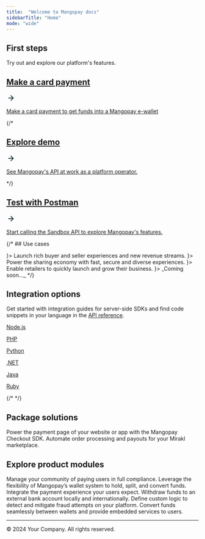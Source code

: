 ```yaml
---
title:  "Welcome to Mangopay docs"
sidebarTitle: "Home"
mode: "wide"
---
```


## First steps
Try out and explore our platform's features.

<div class="not-prose grid gap-x-4 sm:grid-cols-2">
  <a href="/guides/payment-methods/card/direct/how-to" class="card card-variation block not-prose font-normal group relative my-2 ring-2 ring-transparent rounded-xl shadow-md dark:shadow-none shadow-gray-300/10 dark:border-gray-800/50 overflow-hidden w-full cursor-pointer hover:!border-primary dark:hover:!border-primary-light background-color-yellow">
    <div class="p-6">
      <div class="card-header"> 
        <h2 class="font-semibold text-base text-gray-800 dark:text-white">Make a card payment</h2>
        <svg xmlns="http://www.w3.org/2000/svg" width="24" height="24" viewBox="0 0 24 24" fill="none">
          <path d="M6 11.1H5.1V12.9H6V11.1ZM18 12.9C18.4971 12.9 18.9 12.4971 18.9 12C18.9 11.5029 18.4971 11.1 18 11.1V12.9ZM6 12.9L18 12.9V11.1L6 11.1V12.9Z" fill="#12282F"/>
          <path d="M12 6L18 12L12 18" stroke="#12282F" stroke-width="1.8" stroke-linecap="square" stroke-linejoin="round"/>
        </svg>
      </div>
      <div class="card-body">
        <p class="font-normal text-gray-600 dark:text-gray-400">Make a card payment to get funds into a Mangopay e-wallet</p>
      </div>
    </div>
  </a>
  {/* <a href="https://demo-marketplace.mangopay.com/" class="card card-variation block not-prose font-normal group relative my-2 ring-2 ring-transparent rounded-xl shadow-md dark:shadow-none shadow-gray-300/10 dark:border-gray-800/50 overflow-hidden w-full cursor-pointer hover:!border-primary dark:hover:!border-primary-light background-color-lavander">
    <div class="p-6">
      <div class="card-header"> 
        <h2 class="font-semibold text-base text-gray-800 dark:text-white">Explore demo</h2>
        <svg xmlns="http://www.w3.org/2000/svg" width="24" height="24" viewBox="0 0 24 24" fill="none">
          <path d="M6 11.1H5.1V12.9H6V11.1ZM18 12.9C18.4971 12.9 18.9 12.4971 18.9 12C18.9 11.5029 18.4971 11.1 18 11.1V12.9ZM6 12.9L18 12.9V11.1L6 11.1V12.9Z" fill="#12282F"/>
          <path d="M12 6L18 12L12 18" stroke="#12282F" stroke-width="1.8" stroke-linecap="square" stroke-linejoin="round"/>
        </svg>
      </div>
      <div class="card-body">
        <p class="font-normal text-gray-600 dark:text-gray-400">See Mangopay's API at work as a platform operator.</p>
      </div>
    </div>
  </a> */}
  <a href="/postman" class="card card-variation block not-prose font-normal group relative my-2 ring-2 ring-transparent rounded-xl shadow-md dark:shadow-none shadow-gray-300/10 dark:border-gray-800/50 overflow-hidden w-full cursor-pointer hover:!border-primary dark:hover:!border-primary-light background-color-lavander">
    <div class="p-6">
      <div class="card-header"> 
        <h2 class="font-semibold text-base text-gray-800 dark:text-white">Test with Postman</h2>
        <svg xmlns="http://www.w3.org/2000/svg" width="24" height="24" viewBox="0 0 24 24" fill="none">
          <path d="M6 11.1H5.1V12.9H6V11.1ZM18 12.9C18.4971 12.9 18.9 12.4971 18.9 12C18.9 11.5029 18.4971 11.1 18 11.1V12.9ZM6 12.9L18 12.9V11.1L6 11.1V12.9Z" fill="#12282F"/>
          <path d="M12 6L18 12L12 18" stroke="#12282F" stroke-width="1.8" stroke-linecap="square" stroke-linejoin="round"/>
        </svg>
      </div>
      <div class="card-body">
        <p class="font-normal text-gray-600 dark:text-gray-400">Start calling the Sandbox API to explore Mangopay's features.</p>
      </div>
    </div>
  </a>
</div>

{/* ## Use cases

<CardGroup cols={2}>
  <Card title="Product marketplaces" href="https://mangopay.com/use-cases/product-marketplaces" 
  icon={<svg width="32" height="32" viewBox="0 0 32 32" fill="none" xmlns="http://www.w3.org/2000/svg">
    <g clip-path="url(#clip0_27821_10258)">
    <circle cx="16" cy="16" r="16" fill="#A2E1D6"/>
    <path d="M9.59961 9.60002H8.79961V11.2H9.59961V9.60002ZM11.636 10.4L12.4218 10.2499L12.2976 9.60002H11.636V10.4ZM13.0003 17.5412L13.7863 17.3922L13.7861 17.3911L13.0003 17.5412ZM14.0185 18.3998V17.5998H14.0105L14.0025 17.6L14.0185 18.3998ZM18.9669 18.3998L18.9829 17.6L18.9749 17.5998H18.9669V18.3998ZM19.9851 17.5412L20.7711 17.6902L20.7721 17.6845L19.9851 17.5412ZM20.7996 13.0666L21.5867 13.2099L21.7584 12.2666H20.7996V13.0666ZM9.59961 11.2H11.636V9.60002H9.59961V11.2ZM10.8502 10.5502L12.2145 17.6913L13.7861 17.3911L12.4218 10.2499L10.8502 10.5502ZM12.2143 17.6902C12.2942 18.1112 12.5141 18.497 12.8448 18.7758L13.8763 17.5527C13.8347 17.5176 13.7996 17.4622 13.7863 17.3922L12.2143 17.6902ZM12.8448 18.7758C13.1764 19.0554 13.5974 19.2084 14.0346 19.1997L14.0025 17.6C13.9618 17.6008 13.917 17.587 13.8763 17.5527L12.8448 18.7758ZM14.0185 19.1998H18.9669V17.5998H14.0185V19.1998ZM18.9508 19.1997C19.388 19.2084 19.809 19.0554 20.1406 18.7758L19.1091 17.5527C19.0684 17.587 19.0236 17.6008 18.9829 17.6L18.9508 19.1997ZM20.1406 18.7758C20.4713 18.497 20.6912 18.1112 20.7711 17.6902L19.1991 17.3922C19.1858 17.4622 19.1507 17.5176 19.1091 17.5527L20.1406 18.7758ZM20.7721 17.6845L21.5867 13.2099L20.0125 12.9233L19.198 17.3979L20.7721 17.6845ZM20.7996 12.2666H12.1451V13.8666H20.7996V12.2666Z" fill="#163122"/>
    <circle cx="19.5994" cy="21.2001" r="1.2" fill="#163122"/>
    <circle cx="13.2" cy="21.2" r="1.2" fill="#163122"/>
    </g>
    <defs>
    <clipPath id="clip0_27821_10258">
    <rect width="32" height="32" rx="16" fill="white"/>
    </clipPath>
    </defs>
  </svg>
  }>
  Launch rich buyer and seller experiences and new revenue streams.
  </Card>
  <Card title="On-demand platforms" href="https://mangopay.com/use-cases/rental-marketplaces"
  icon={
    <svg width="32" height="32" viewBox="0 0 32 32" fill="none" xmlns="http://www.w3.org/2000/svg">
      <rect width="32" height="32" rx="16" fill="#B7B2FF"/>
      <path fill-rule="evenodd" clip-rule="evenodd" d="M21.6 18.0001C21.6 19.3256 20.5255 20.4001 19.2 20.4001C17.8745 20.4001 16.8 19.3256 16.8 18.0001C16.8 16.6746 17.8745 15.6001 19.2 15.6001C20.5255 15.6001 21.6 16.6746 21.6 18.0001ZM20.4 18.0001C20.4 18.6628 19.8627 19.2001 19.2 19.2001C18.5373 19.2001 18 18.6628 18 18.0001C18 17.3374 18.5373 16.8001 19.2 16.8001C19.8627 16.8001 20.4 17.3374 20.4 18.0001Z" fill="#12282F"/>
      <path d="M22.4 22.4001V21.2001H16V22.4001H22.4Z" fill="#12282F"/>
      <path fill-rule="evenodd" clip-rule="evenodd" d="M15.1996 12C15.1996 13.3255 14.1251 14.4 12.7996 14.4C11.4741 14.4 10.3996 13.3255 10.3996 12C10.3996 10.6745 11.4741 9.59998 12.7996 9.59998C14.1251 9.59998 15.1996 10.6745 15.1996 12ZM13.9996 12C13.9996 12.6627 13.4624 13.2 12.7996 13.2C12.1369 13.2 11.5996 12.6627 11.5996 12C11.5996 11.3372 12.1369 10.8 12.7996 10.8C13.4624 10.8 13.9996 11.3372 13.9996 12Z" fill="#12282F"/>
      <path d="M15.9996 16.4V15.2H9.59961V16.4H15.9996Z" fill="#12282F"/>
      <path d="M22.0273 11.5842C22.2578 11.8139 22.2578 12.1863 22.0273 12.416L20.0352 14.4001L19.2002 13.5684L20.7747 12.0001L19.2002 10.4318L20.0352 9.6001L22.0273 11.5842Z" fill="#12282F"/>
      <path d="M9.77255 19.5842C9.54196 19.8139 9.54196 20.1863 9.77255 20.416L11.7646 22.4001L12.5996 21.5684L11.0251 20.0001L12.5996 18.4318L11.7646 17.6001L9.77255 19.5842Z" fill="#12282F"/>
    </svg>
  }>
    Power the sharing economy with fast, secure and diverse experiences.
  </Card>
  <Card title="Retail platforms" href="https://mangopay.com/use-cases/retail-marketplaces"
  icon={
    <svg width="32" height="32" viewBox="0 0 32 32" fill="none" xmlns="http://www.w3.org/2000/svg">
      <circle cx="16" cy="16" r="16" fill="#89E481"/>
      <path fill-rule="evenodd" clip-rule="evenodd" d="M10.6006 16.3496C9.99496 15.9139 9.60059 15.203 9.60059 14.4V10.4H22.4006V14.4C22.4006 15.203 22.0062 15.9139 21.4006 16.3496V21.6H10.6006V16.3496ZM10.8006 11.6H13.2006V14.4C13.2006 15.0628 12.6633 15.6 12.0006 15.6C11.3378 15.6 10.8006 15.0628 10.8006 14.4V11.6ZM12.0006 16.8C12.8354 16.8 13.5706 16.3738 14.0006 15.7271C14.4306 16.3738 15.1658 16.8 16.0006 16.8C16.8354 16.8 17.5706 16.3738 18.0006 15.7271C18.4306 16.3738 19.1658 16.8 20.0006 16.8C20.0679 16.8 20.1346 16.7973 20.2006 16.7918V20.4H11.8006V16.7918C11.8665 16.7973 11.9332 16.8 12.0006 16.8ZM18.8006 11.6H21.2006V14.4C21.2006 15.0628 20.6633 15.6 20.0006 15.6C19.3378 15.6 18.8006 15.0628 18.8006 14.4V11.6ZM17.2006 11.6H14.8006V14.4C14.8006 15.0628 15.3378 15.6 16.0006 15.6C16.6633 15.6 17.2006 15.0628 17.2006 14.4V11.6Z" fill="#081F34"/>
    </svg>
  }>
    Enable retailers to quickly launch and grow their business.
  </Card>
  <Card title="Financial platforms"
  icon={
    <svg width="32" height="32" viewBox="0 0 32 32" fill="none" xmlns="http://www.w3.org/2000/svg">
    <g clip-path="url(#clip0_27821_10311)">
    <circle cx="16" cy="16" r="16" fill="#FF9F9F"/>
    <path d="M22.0282 11.5842C22.2588 11.8139 22.2588 12.1863 22.0282 12.416L20.0362 14.4001L19.2012 13.5684L20.7757 12.0001L19.2012 10.4318L20.0362 9.6001L22.0282 11.5842Z" fill="#28188A"/>
    <path d="M9.77352 19.5843C9.54294 19.814 9.54294 20.1863 9.77352 20.416L11.7656 22.4002L12.6006 21.5684L11.0261 20.0002L12.6006 18.4319L11.7656 17.6002L9.77352 19.5843Z" fill="#28188A"/>
    <path fill-rule="evenodd" clip-rule="evenodd" d="M21.201 19.2002H17.201V21.2002H21.201V19.2002ZM16.001 18.0002V22.4002H22.401V18.0002H16.001Z" fill="#28188A"/>
    <path d="M17.601 16.8002C17.601 16.3584 17.9591 16.0002 18.401 16.0002H20.001C20.4428 16.0002 20.801 16.3584 20.801 16.8002V17.2002H17.601V16.8002Z" fill="#28188A"/>
    <path fill-rule="evenodd" clip-rule="evenodd" d="M14.8006 12.8001H10.8006V14.8001H14.8006V12.8001ZM9.60059 11.6001V16.0001H16.0006V11.6001H9.60059Z" fill="#28188A"/>
    <path d="M11.2006 10.4001C11.2006 9.95827 11.5588 9.6001 12.0006 9.6001H13.6006C14.0424 9.6001 14.4006 9.95827 14.4006 10.4001V10.8001H11.2006V10.4001Z" fill="#28188A"/>
    </g>
    <defs>
    <clipPath id="clip0_27821_10311">
    <rect width="32" height="32" rx="16" fill="white"/>
    </clipPath>
    </defs>
    </svg>
  }>
    _Coming soon..._
  </Card>
</CardGroup> */}


## Integration options
Get started with integration guides for server-side SDKs and find code snippets in your language in the <a href="/api-reference/overview/introduction">API reference</a>.

<div class="not-prose grid gap-x-4 sm:grid-cols-3">
  <a href="/sdks/nodejs" class="sdk-card card block not-prose font-normal group relative my-2 ring-2 ring-transparent rounded-xl bg-white/50 dark:bg-codeblock/50 border border-gray-100 shadow-md dark:shadow-none shadow-gray-300/10 dark:border-gray-800/50 overflow-hidden w-full cursor-pointer hover:!border-primary dark:hover:!border-primary-light">
    <div class="p-6">
      <div class="card-body">
        <p class="font-semibold">Node.js</p>
      </div>
    </div>
  </a>
  <a href="/sdks/php" class="sdk-card card block not-prose font-normal group relative my-2 ring-2 ring-transparent rounded-xl bg-white/50 dark:bg-codeblock/50 border border-gray-100 shadow-md dark:shadow-none shadow-gray-300/10 dark:border-gray-800/50 overflow-hidden w-full cursor-pointer hover:!border-primary dark:hover:!border-primary-light">
    <div class="p-6">
      <div class="card-body">
        <p class="font-semibold">PHP</p>
      </div>
    </div>
  </a>
  <a href="/sdks/python" class="sdk-card card block not-prose font-normal group relative my-2 ring-2 ring-transparent rounded-xl bg-white/50 dark:bg-codeblock/50 border border-gray-100 shadow-md dark:shadow-none shadow-gray-300/10 dark:border-gray-800/50 overflow-hidden w-full cursor-pointer hover:!border-primary dark:hover:!border-primary-light">
    <div class="p-6">
      <div class="card-body">
        <p class="font-semibold">Python</p>
      </div>
    </div>
  </a>
  <a href="/sdks/net" class="sdk-card card block not-prose font-normal group relative my-2 ring-2 ring-transparent rounded-xl bg-white/50 dark:bg-codeblock/50 border border-gray-100 shadow-md dark:shadow-none shadow-gray-300/10 dark:border-gray-800/50 overflow-hidden w-full cursor-pointer hover:!border-primary dark:hover:!border-primary-light">
    <div class="p-6">
      <div class="card-body">
        <p class="font-semibold">.NET</p>
      </div>
    </div>
  </a>
  <a href="/sdks/java" class="sdk-card card block not-prose font-normal group relative my-2 ring-2 ring-transparent rounded-xl dark:bg-codeblock/50 border border-gray-100 shadow-md dark:shadow-none shadow-gray-300/10 dark:border-gray-800/50 overflow-hidden w-full cursor-pointer hover:!border-primary dark:hover:!border-primary-light">
    <div class="p-6">
      <div class="card-body">
        <p class="font-semibold">Java</p>
      </div>
    </div>
  </a>
  <a href="/sdks/ruby" class="sdk-card card block not-prose font-normal group relative my-2 ring-2 ring-transparent rounded-xl dark:bg-codeblock/50 border border-gray-100 shadow-md dark:shadow-none shadow-gray-300/10 dark:border-gray-800/50 overflow-hidden w-full cursor-pointer hover:!border-primary dark:hover:!border-primary-light">
    <div class="p-6">
      <div class="card-body">
        <p class="font-semibold">Ruby</p>
      </div>
    </div>
  </a>
</div>

{/* <CardGroup cols={3}>
  <Card title="Node.js" icon="node" href="/sdks/nodejs" />
  <Card title="PHP" icon="php" href="/sdks/php" />
  <Card title="Python" icon="python" href="/sdks/python" />
  <Card title=".NET" icon="code" href="/sdks/net" />
  <Card title="Java" icon="java" href="/sdks/java" />
  <Card title="Ruby" icon="gem" href="/sdks/ruby" />
</CardGroup> */}

## Package solutions
<CardGroup cols={2}>
  <Card title="Checkout SDK" href="/sdks/checkout">
    Power the payment page of your website or app with the Mangopay Checkout SDK.
  </Card>
  <Card title="Mirakl connector" href="/connectors/mirakl">
    Automate order processing and payouts for your Mirakl marketplace.
  </Card>
</CardGroup>

## Explore product modules
<CardGroup cols={2}>
  <Card title="Users" href="/guides/users/types">
    Manage your community of paying users in full compliance.
  </Card>
  <Card title="Wallets" href="/guides/e-wallet-system">
    Leverage the flexibility of Mangopay’s wallet system to hold, split, and convert funds.
  </Card>
  <Card title="Payment methods" href="/guides/payment-methods">
    Integrate the payment experience your users expect.
  </Card>
  <Card title="Payouts" href="/guides/payouts">
    Withdraw funds to an external bank account locally and internationally.
  </Card>
  <Card title="Fraud prevention" href="/guides/fraud-prevention">
    Define custom logic to detect and mitigate fraud attempts on your platform.
  </Card>
  <Card title="FX" href="/guides/fx">
    Convert funds seamlessly between wallets and provide embedded services to users.
  </Card>
</CardGroup>

---

<footer>
  <p>© 2024 Your Company. All rights reserved.</p>
</footer>
